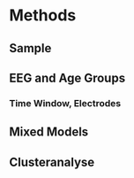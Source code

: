 # Methods 

## Sample 
## EEG and Age Groups 
### Time Window, Electrodes 
## Mixed Models 
## Clusteranalyse 